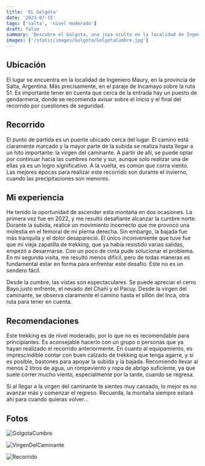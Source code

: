 ```yaml
---
title: 'EL Golgota'
date: '2023-07-15'
tags: ['salta', 'nivel moderado']
draft: false
summary: 'Descubre el Golgota, una joya oculta en la localidad de Ingeniero Maury, Salta.'
images: ['/static/images/Golgota/GolgotaCumbre.jpg']
---
```


## Ubicación

El lugar se encuentra en la localidad de Ingeniero Maury, en la provincia de Salta, Argentina. Más precisamente, en el paraje de Incamayo sobre la ruta 51. Es importante tener en cuenta que cerca de la entrada hay un puesto de gendarmería, donde se recomienda avisar sobre el inicio y el final del recorrido por cuestiones de seguridad.

## Recorrido

El punto de partida es un puente ubicado cerca del lugar. El camino está claramente marcado y la mayor parte de la subida se realiza hasta llegar a un hito importante: la virgen del caminante. A partir de allí, se puede optar por continuar hacia las cumbres norte y sur, aunque solo realizar una de ellas ya es un logro significativo. A la vuelta, es común que corra viento. Las mejores épocas para realizar este recorrido son durante el invierno, cuando las precipitaciones son menores.

## Mi experiencia

He tenido la oportunidad de ascender esta montaña en dos ocasiones. La primera vez fue en 2022, y me resultó desafiante alcanzar la cumbre norte. Durante la subida, realicé un movimiento incorrecto que me provocó una molestia en el femoral de mi pierna derecha. Sin embargo, la bajada fue más tranquila y el dolor desapareció. El único inconveniente que tuve fue que mi vieja zapatilla de trekking, que ya había resistido varias salidas, empezó a desarmarse. Con un poco de cinta pude solucionar el problema. En mi segunda visita, me resultó menos difícil, pero de todas maneras es fundamental estar en forma para enfrentar este desafío. Este no es un sendero fácil.

Desde la cumbre, las vistas son espectaculares. Se puede apreciar el cerro Bayo justo enfrente, el nevado del Chañi y el Pacuy. Desde la virgen del caminante, se observa claramente el camino hasta el sillón del Inca, otra ruta para tener en cuenta.

## Recomendaciones

Este trekking es de nivel moderado, por lo que no es recomendable para principiantes. Es aconsejable hacerlo con un grupo o personas que ya hayan realizado el recorrido anteriormente. En cuanto al equipamiento, es imprescindible contar con buen calzado de trekking que tenga agarre, y si es posible, bastones para apoyar la subida y la bajada. Recomiendo llevar al menos 2 litros de agua, un rompeviento y ropa de abrigo suficiente, ya que suele correr mucho viento, especialmente por la tarde, cuando se regresa.

Si al llegar a la virgen del caminante te sientes muy cansado, lo mejor es no avanzar más y comenzar el regreso. Recuerda, la montaña siempre estará ahí para cuando quieras volver...

## Fotos

![GolgotaCumbre](/static/images/Golgota/GolgotaCumbre.jpg)

![VirgenDelCaminante](/static/images/Golgota/VirgenDelCaminante.jpg)

![Recorrido](/static/images/Golgota/Recorrido.png)
